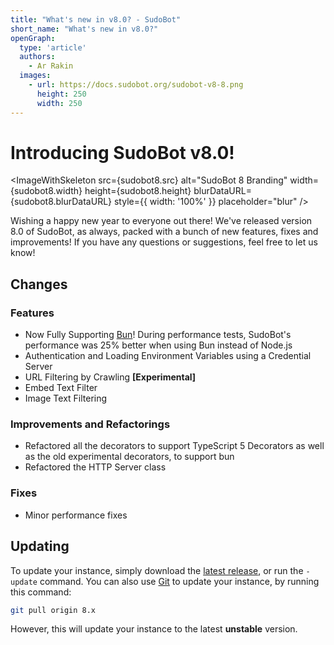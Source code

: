 ```yaml
---
title: "What's new in v8.0? - SudoBot"
short_name: "What's new in v8.0?"
openGraph:
  type: 'article'
  authors:
    - Ar Rakin
  images: 
    - url: https://docs.sudobot.org/sudobot-v8-8.png
      height: 250
      width: 250
---
```



# Introducing SudoBot v8.0!

<ImageWithSkeleton 
    src={sudobot8.src} 
    alt="SudoBot 8 Branding" 
    width={sudobot8.width} 
    height={sudobot8.height} 
    blurDataURL={sudobot8.blurDataURL}
    style={{ width: '100%' }}
    placeholder="blur"
/>

Wishing a happy new year to everyone out there! We've released version 8.0 of SudoBot, as always, packed with a bunch of new features, fixes and improvements! If you have any questions or suggestions, feel free to let us know!

## Changes

### Features

* Now Fully Supporting [Bun](https://bun.sh)! During performance tests, SudoBot's performance was 25% better when using Bun instead of Node.js
* Authentication and Loading Environment Variables using a Credential Server
* URL Filtering by Crawling **[Experimental]**
* Embed Text Filter
* Image Text Filtering

### Improvements and Refactorings

* Refactored all the decorators to support TypeScript 5 Decorators as well as the old experimental decorators, to support bun
* Refactored the HTTP Server class

### Fixes

* Minor performance fixes

## Updating

To update your instance, simply download the [latest release](https://github.com/onesoft-sudo/sudobot/releases/latest), or run the `-update` command.
You can also use [Git](https://git-scm.com) to update your instance, by running this command:

```bash
git pull origin 8.x
```
However, this will update your instance to the latest **unstable** version.
